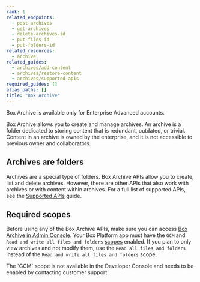 ```yaml
---
rank: 1
related_endpoints:
  - post-archives
  - get-archives
  - delete-archives-id
  - put-files-id
  - put-folders-id
related_resources:
  - archive
related_guides:
  - archives/add-content
  - archives/restore-content
  - archives/supported-apis
required_guides: []
alias_paths: []
title: "Box Archive"
---
```

<Message type='notice'>
Box Archive is available only for Enterprise Advanced accounts.
</Message>

Box Archive allows you to create and manage archives. An archive is a folder dedicated to
storing content that is redundant, outdated, or trivial. Content in an archive is owned by the enterprise,
and it is not accessible to previous owner and collaborators.

## Archives are folders

Archives are a special type of folders. Box Archive APIs allow you to create, list and delete archives.
However, there are other APIs that also work with archives or with content within archives.
For a full list of supported APIs, see the [Supported APIs][Supported APIs] guide.

## Required scopes

Before using any of the Box Archive APIs, make sure you can access [Box Archive in Admin Console][Box Archive in Admin Console].
Your Box Platform app must have the `GCM` and `Read and write all files and folders` [scopes][Scopes] enabled.
If you plan to only view archives and not modify them, use the `Read all files and folders` instead of the `Read and write all files and folders` scope.

<Message type='notice'>
The `GCM` scope is not available in the Developer Console and needs to be enabled by contacting customer support.
</Message>

[Supported APIs]: g://archives/supported-apis
[Box Archive in Admin Console]: https://support.box.com/hc/en-us/p/Product_Page_2023?section-id=40168863437843
[Scopes]: https://developer.box.com/guides/api-calls/permissions-and-errors/scopes/
